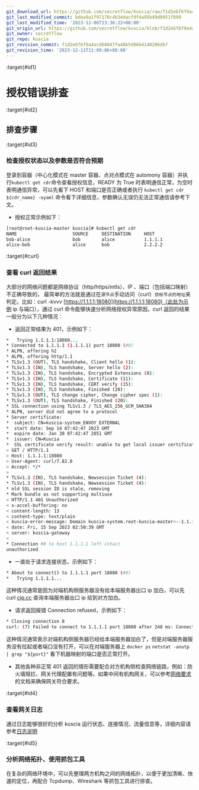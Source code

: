 ```yaml
---
git_download_url: https://github.com/secretflow/kuscia/raw/f1d2ebf6f9a4acd68047fa40b5d06b4140206db7/docs/reference/troubleshoot/networkauthorizationcheck.md
git_last_modified_commit: bdea9a1f97178c4b34dacfdf4a95b49d0951f899
git_last_modified_time: '2023-12-06T13:36:22+08:00'
git_origin_url: https://github.com/secretflow/kuscia/blob/f1d2ebf6f9a4acd68047fa40b5d06b4140206db7/docs/reference/troubleshoot/networkauthorizationcheck.md
git_owner: secretflow
git_repo: kuscia
git_revision_commit: f1d2ebf6f9a4acd68047fa40b5d06b4140206db7
git_revision_time: '2023-12-11T11:09:06+08:00'
---
```


:target{#id1}

# 授权错误排查

:target{#id2}

## 排查步骤

:target{#id3}

### 检查授权状态以及参数是否符合预期

登录到容器（中心化模式在 master 容器、点对点模式在 automony 容器）并执行`kubectl get cdr`命令查看授权信息，READY 为 True 时表明通信正常，为空时表明通信异常，可以先看下 HOST 和端口是否正确或者执行 `kubectl get cdr ${cdr_name} -oyaml` 命令看下详细信息，参数确认无误仍无法正常通信请参考下文。

- 授权正常示例如下：

```bash
[root@root-kuscia-master kuscia]# kubectl get cdr
NAME                     SOURCE     DESTINATION     HOST
bob-alice                bob        alice           1.1.1.1             Token            True
alice-bob                alice      bob             2.2.2.2             Token            True
```

:target{#curl}

### 查看 curl 返回结果

大部分的网络问题都是网络协议（http/https/mtls）、IP 、端口（包括端口映射）不正确导致的， 最简单的方法就是通过在`源节点`手动访问（curl）`目标节点的地址`来判定。比如：curl -kvvv [https://1.1.1.1:18080](https://1.1.1.1:18080)（此处为示例 ip 与端口），通过 curl 命令能够快速分析网络授权异常原因，curl 返回的结果一般分为以下几种情况：

- 返回正常结果为 401，示例如下：

```bash
*   Trying 1.1.1.1:18080...
* Connected to 1.1.1.1 (1.1.1.1) port 18080 (#0)
* ALPN, offering h2
* ALPN, offering http/1.1
* TLSv1.3 (OUT), TLS handshake, Client hello (1):
* TLSv1.3 (IN), TLS handshake, Server hello (2):
* TLSv1.3 (IN), TLS handshake, Encrypted Extensions (8):
* TLSv1.3 (IN), TLS handshake, Certificate (11):
* TLSv1.3 (IN), TLS handshake, CERT verify (15):
* TLSv1.3 (IN), TLS handshake, Finished (20):
* TLSv1.3 (OUT), TLS change cipher, Change cipher spec (1):
* TLSv1.3 (OUT), TLS handshake, Finished (20):
* SSL connection using TLSv1.3 / TLS_AES_256_GCM_SHA384
* ALPN, server did not agree to a protocol
* Server certificate:
*  subject: CN=kuscia-system_ENVOY_EXTERNAL
*  start date: Sep 14 07:42:47 2023 GMT
*  expire date: Jan 30 07:42:47 2051 GMT
*  issuer: CN=Kuscia
*  SSL certificate verify result: unable to get local issuer certificate (20), continuing anyway.
> GET / HTTP/1.1
> Host: 1.1.1.1:18080
> User-Agent: curl/7.82.0
> Accept: */*
>
* TLSv1.3 (IN), TLS handshake, Newsession Ticket (4):
* TLSv1.3 (IN), TLS handshake, Newsession Ticket (4):
* old SSL session ID is stale, removing
* Mark bundle as not supporting multiuse
< HTTP/1.1 401 Unauthorized
< x-accel-buffering: no
< content-length: 13
< content-type: text/plain
< kuscia-error-message: Domain kuscia-system.root-kuscia-master<--1.1.1.1 return http code 401.
< date: Fri, 15 Sep 2023 02:50:39 GMT
< server: kuscia-gateway
<
* Connection #0 to host 1.1.1.1 left intact
unauthorized
```

- 一直处于请求连接状态，示例如下：

```bash
* About to connect() to 1.1.1.1 port 18080 (#0)
*   Trying 1.1.1.1...
```

这种情况通常是因为对端机构侧服务器没有给本端服务器出口 ip 加白，可以先 curl [cip.cc](http://cip.cc) 查询本端服务器出口 ip 给到对方加白。

- 请求返回报错 Connection refused，示例如下：

```bash
* Closing connection 0
curl: (7) Failed to connect to 1.1.1.1 port 18080 after 248 ms: Connection refused
```

这种情况通常表示对端机构侧服务器已经给本端服务器加白了，但是对端服务器服务没有拉起或者端口没有打开，可以在对端服务器上 `docker ps` `netstat -anutp | grep "${port}"` 看下机器映射的端口是否正常打开。

- 其他各种非正常 401 返回的情形需要配合对方机构侧检查网络链路，例如：防火墙阻拦、网关代理配置有问题等。如果中间有机构网关，可以参考[网络要求](../../deployment/networkrequirements.mdx)的文档来确保网关符合要求。

:target{#id4}

### 查看网关日志

通过日志能够很好的分析 kuscia 运行状态、连接情况、流量信息等，详细内容请参考[日志说明](../../deployment/logdescription.mdx#envoy)

:target{#id5}

### 分析网络拓扑、使用抓包工具

在复杂的网络环境中，可以先整理两方机构之间的网络拓扑，以便于更加清晰、快速的定位，再配合 Tcpdump、Wireshark 等抓包工具进行排查。

